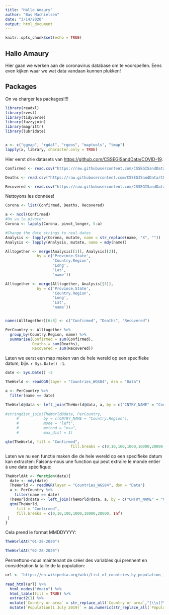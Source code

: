 ```yaml
---
title: "Hallo Amaury"
author: "Bas Machielsen"
date: "3/14/2020"
output: html_document
---
```


```r
knitr::opts_chunk$set(echo = TRUE)
```

## Hallo Amaury

Hier gaan we werken aan de coronavirus database om te voorspellen. Eens even kijken waar we wat data vandaan kunnen plukken! 


## Packages

On va charger les packages!!!! 

```r
library(readxl)
library(rvest)
library(tidyverse)
library(fuzzyjoin)
library(magrittr)
library(lubridate)


x <- c("ggmap", "rgdal", "rgeos", "maptools", "tmap")
lapply(x, library, character.only = TRUE)
```

Hier eerst drie datasets van <https://github.com/CSSEGISandData/COVID-19>. 

```r
Confirmed <- read.csv("https://raw.githubusercontent.com/CSSEGISandData/COVID-19/master/csse_covid_19_data/csse_covid_19_time_series/time_series_19-covid-Confirmed.csv", colClasses = )

Deaths <- read.csv("https://raw.githubusercontent.com/CSSEGISandData/COVID-19/master/csse_covid_19_data/csse_covid_19_time_series/time_series_19-covid-Deaths.csv")

Recovered <- read.csv("https://raw.githubusercontent.com/CSSEGISandData/COVID-19/master/csse_covid_19_data/csse_covid_19_time_series/time_series_19-covid-Recovered.csv")
```

Nettoyons les données!

```r
Corona <- list(Confirmed, Deaths, Recovered)

a <- ncol(Confirmed)
#On va le pivoter
Corona <- lapply(Corona, pivot_longer, 5:a)

#Change the date strings to real dates
Analysis <- lapply(Corona, mutate, name = str_replace(name, "X", ""))
Analysis <- lapply(Analysis, mutate, name = mdy(name))

```


```r
Alltogether <- merge(Analysis[[1]], Analysis[[2]], 
              by = c('Province.State', 
                     'Country.Region', 
                     'Long', 
                     'Lat', 
                     'name'))

Alltogether <- merge(Alltogether, Analysis[[3]], 
              by = c('Province.State', 
                     'Country.Region', 
                     'Long', 
                     'Lat', 
                     'name'))


names(Alltogether)[6:8] <- c("Confirmed", "Deaths", "Recovered")

PerCountry <- Alltogether %>%
  group_by(Country.Region, name) %>%
  summarise(Confirmed = sum(Confirmed), 
            Deaths = sum(Deaths), 
            Recovered = sum(Recovered))
```

Laten we eerst een map maken van de hele wereld op een specifieke datum, bijv. `r Sys.Date() -1`. 

```r
date <- Sys.Date() -2

TheWorld <- readOGR(layer = "Countries_WGS84", dsn = "Data")

a <- PerCountry %>%
  filter(name == date)

TheWorld@data <- left_join(TheWorld@data, a, by = c("CNTRY_NAME" = "Country.Region"))
  
#stringdist_join(TheWorld@data, PerCountry, 
     #           by = c(CNTRY_NAME = "Country.Region"), 
     #           mode = "left",
     #           method = "osa",
     #           max_dist = 1)

qtm(TheWorld, fill = "Confirmed", 
                             fill.breaks = c(0,10,100,1000,10000,20000, Inf))

```

Laten we nu een functie maken die de hele wereld op een specifieke datum kan extracten:
Faisons-nous une function qui peut extraire le monde entier à une date spécifique: 

```r
TheWorldAt <- function(date){
  date <- mdy(date) 
  TheWorld <- readOGR(layer = "Countries_WGS84", dsn = "Data")
  a <- PerCountry %>%
    filter(name == date)
  TheWorld@data <- left_join(TheWorld@data, a, by = c("CNTRY_NAME" = "Country.Region"))
  qtm(TheWorld, 
     fill = "Confirmed", 
     fill.breaks = c(0,10,100,1000,10000,20000, Inf)
 )
}

``` 

Cela prend le format MMDDYYYY:

```r
TheWorldAt("01-28-2020")

TheWorldAt("02-28-2020")
```


Permettons-nous maintenant de créer des variables qui prennent en considération la taille de la population: 

```r
url <- "https://en.wikipedia.org/wiki/List_of_countries_by_population_(United_Nations)"
  
read_html(url) %>%
  html_nodes("#main") %>%
  html_table(fill = TRUE) %>%
  extract2(1) %>%
  mutate(`Country or area` = str_replace_all(`Country or area`,"[\\s]?\\[(.+)\\]", "")) %>%
  mutate(`Population(1 July 2019)` = as.numeric(str_replace_all(`Population(1 July 2019)`, ",","")))



```


